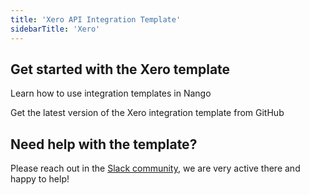 ```yaml
---
title: 'Xero API Integration Template'
sidebarTitle: 'Xero'
---
```


## Get started with the Xero template

<Card title="How to use integration templates"
      href="/understand/concepts/templates"
      icon="book-open">
    Learn how to use integration templates in Nango
</Card>

<Card title="Get the Xero template"
      href="https://github.com/NangoHQ/integration-templates/tree/main/integrations/xero"
      icon="github">
    Get the latest version of the Xero integration template from GitHub
</Card>

## Need help with the template?
Please reach out in the [Slack community](https://nango.dev/slack), we are very active there and happy to help!